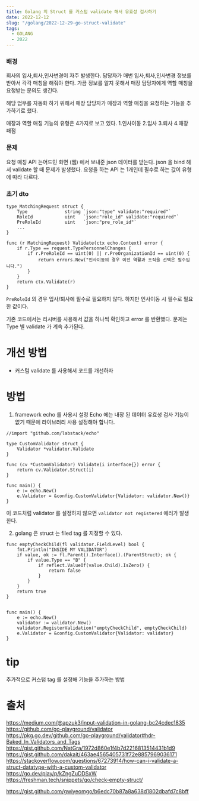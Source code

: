 ```yaml
---
title: Golang 의 Struct 를 커스텀 validate 해서 유효성 검사하기
date: 2022-12-12
slug: "/golang/2022-12-29-go-struct-validate"
tags:
  - GOLANG
  - 2022
---
```


### 배경
회사의 입사,퇴사,인사변경이 자주 발생한다.
담당자가 매번 입사,퇴사,인사변경 정보를 받아서 각각 매칭을 해줘야 한다.
가끔 정보를 알지 못해서 매장 담당자에게 역할 매칭을 요청받는 문의도 생긴다.

해당 업무를 자동화 하기 위해서
매장 담당자가 매장과 역할 매칭을 요청하는 기능을 추가하기로 했다.

매장과 역할 매칭 기능의 유형은 4가지로 보고 있다.
1.인사이동
2.입사
3.퇴사
4.매장 패점

### 문제
요청 매칭 API 는어드민 화면 (웹) 에서 보내준 json 데이터를 받는다.
json 을 bind 해서 validate 할 때 문제가 발생했다.
요청을 하는 API 는 1개인데 필수로 하는 값이 유형에 따라 다르다.


### 초기 dto
```
type MatchingRequest struct {
	Type              string `json:"type" validate:"required"`
	RoleId            uint   `json:"role_id" validate:"required"`
	PreRoleId         uint   `json:"pre_role_id"`
	...
}

func (r MatchingRequest) Validate(ctx echo.Context) error {
	if r.Type == request.TypePersonnelChanges {
		if r.PreRoleId == uint(0) || r.PreOrganizationId == uint(0) {
			return errors.New("인사이동의 경우 이전 역활과 조직을 선택은 필수입니다.")
		}
	}
	return ctx.Validate(r)
}
```

`PreRoleId` 의 경우 입사/퇴사에 필수로 필요하지 않다.
하지만 인사이동 시 필수로 필요한 값이다.

기존 코드에서는 리시버를 사용해서 값을 하나씩 확인하고 error 를 반환했다.
문제는 Type 별 validate 가 계속 추가된다.

# 개선 방법

* 커스텀 validate 를 사용해서 코드를 개선하자

# 방법
1. framework  echo 를 사용시 설정
Echo 에는 내장 된 데이터 유효성 검사 기능이 없기 때문에
라이브러리 사용 설정해야 합니다.

```
//import "github.com/labstack/echo"

type CustomValidator struct {
	Validator *validator.Validate
}

func (cv *CustomValidator) Validate(i interface{}) error {
	return cv.Validator.Struct(i)
}

func main() {
	e := echo.New()
	e.Validator = &config.CustomValidator{Validator: validator.New()}
}
```

이 코드처럼 validator 를 설정하지 않으면 `validator not registered` 에러가 발생한다.

2. golang 은 struct 는 filed tag 를 지정할 수 있다.

```
func emptyCheckChild(fl validator.FieldLevel) bool {
	fmt.Println("INSIDE MY VALIDATOR")
	if value, ok := fl.Parent().Interface().(ParentStruct); ok {
		if value.Type == "B" {
			if reflect.ValueOf(value.Child).IsZero() {
				return false
			}
		}
	}
	return true
}


func main() {
	e := echo.New()
    validator := validator.New()
    validator.RegisterValidation("emptyCheckChild", emptyCheckChild)
	e.Validator = &config.CustomValidator{Validator: validator}
}
```

# tip
추가적으로 커스텀 tag 를 설정해 기능을 추가하는 방법

# 출처
https://medium.com/@apzuk3/input-validation-in-golang-bc24cdec1835
https://github.com/go-playground/validator
https://pkg.go.dev/github.com/go-playground/validator#hdr-Baked_In_Validators_and_Tags
https://gist.github.com/NatGra/1972d860e1f4b7d2216813514431b1d9
https://gist.github.com/dakait/463ae4565405731f72e8857969036171
https://stackoverflow.com/questions/67273914/how-can-i-validate-a-struct-datatype-with-a-custom-validator
https://go.dev/play/p/kZngZuDDSxW
https://freshman.tech/snippets/go/check-empty-struct/



https://gist.github.com/gwiyeomgo/b6edc70b87a8a638d1802dbafd7c8bff